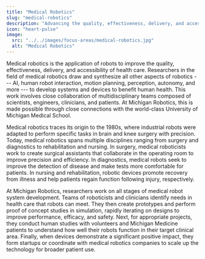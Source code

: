 ```yaml
---
title: "Medical Robotics"
slug: "medical-robotics"
description: "Advancing the quality, effectiveness, delivery, and accessibility of health care."
icon: "heart-pulse"
image:
  src: "../../images/focus-areas/medical-robotics.jpg"
  alt: "Medical Robotics"
---
```


Medical robotics is the application of robots to improve the quality, effectiveness, delivery, and accessibility of health care. Researchers in the field of medical robotics draw and synthesize all other aspects of robotics --- AI, human robot interaction, motion planning, perception, autonomy, and more --- to develop systems and devices to benefit human health. This work involves close collaboration of multidisciplinary teams composed of scientists, engineers, clinicians, and patients. At Michigan Robotics, this is made possible through close connections with the world-class University of Michigan Medical School.

Medical robotics traces its origin to the 1980s, where industrial robots were adapted to perform specific tasks in brain and knee surgery with precision. Today, medical robotics spans multiple disciplines ranging from surgery and diagnostics to rehabilitation and nursing. In surgery, medical roboticists work to create surgical assistants that collaborate in the operating room to improve precision and efficiency. In diagnostics, medical robots seek to improve the detection of disease and make tests more comfortable for patients. In nursing and rehabilitation, robotic devices promote recovery from illness and help patients regain function following injury, respectively.

At Michigan Robotics, researchers work on all stages of medical robot system development. Teams of roboticists and clinicians identify needs in health care that robots can meet. They then create prototypes and perform proof of concept studies in simulation, rapidly iterating on designs to improve performance, efficacy, and safety. Next, for appropriate projects, they conduct human studies with volunteers and Michigan Medicine patients to understand how well their robots function in their target clinical area. Finally, when devices demonstrate a significant positive impact, they form startups or coordinate with medical robotics companies to scale up the technology for broader patient use.